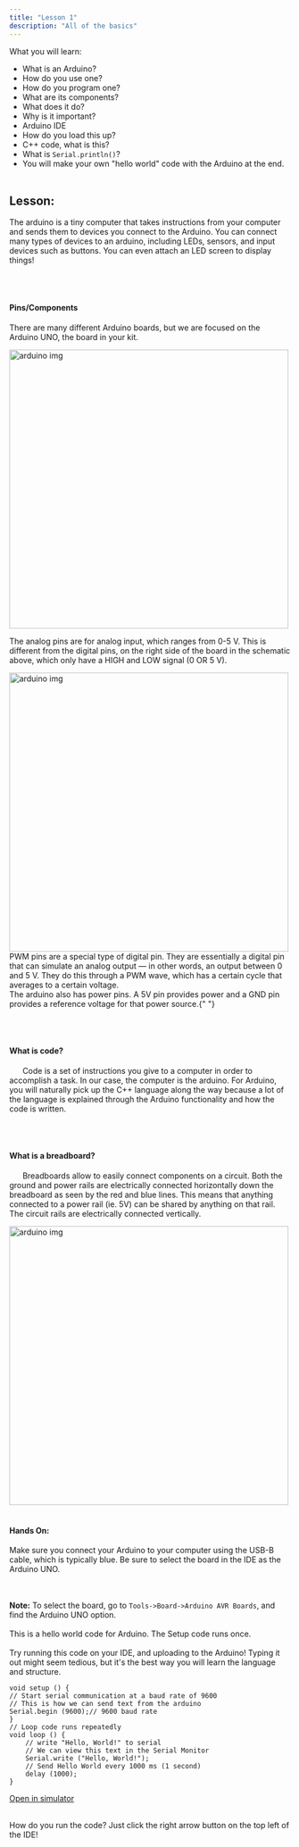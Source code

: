 ```yaml
---
title: "Lesson 1"
description: "All of the basics"
---
```


What you will learn:

- What is an Arduino?
- How do you use one?
- How do you program one?
- What are its components?
- What does it do?
- Why is it important?
- Arduino IDE
- How do you load this up?
- C++ code, what is this?
- What is `Serial.println()`?
- You will make your own "hello world" code with the Arduino at the end.
  <br></br>

## Lesson:

The arduino is a tiny computer that takes instructions from your computer and sends them to devices you connect to the Arduino. You can connect many types of devices to an arduino, including LEDs, sensors, and input devices such as buttons. You can even attach an LED screen to display things!

<br></br>

#### Pins/Components

There are many different Arduino boards, but we are focused on the Arduino UNO, the board in your kit.

<img width="500" alt="arduino img" src="/images/arduino_pins.jpg" />

The analog pins are for analog input, which ranges from 0-5 V. This is different from the digital pins, on the right side of the board in the schematic above, which only have a HIGH and LOW signal (0 OR 5 V).

<img width="500" alt="arduino img" src="/images/AnalogDigitalExplain.png" />
PWM pins are a special type of digital pin. They are essentially a digital pin that
can simulate an analog output — in other words, an output between 0 and 5 V. They
do this through a PWM wave, which has a certain cycle that averages to a certain
voltage.
<br />
The arduino also has power pins. A 5V pin provides power and a GND pin provides a
reference voltage for that power source.{" "}

<br></br>

#### What is code?

&nbsp;&nbsp;&nbsp;&nbsp;&nbsp;&nbsp;Code is a set of instructions you give to a computer in order to accomplish a task. In our case, the computer is the arduino. For Arduino, you will naturally pick up the C++ language along the way because a lot of the language is explained through the Arduino functionality and how the code is written.

<br></br>

#### What is a breadboard?

&nbsp;&nbsp;&nbsp;&nbsp;&nbsp;&nbsp;Breadboards allow to easily connect components on a circuit. Both the ground and power rails are electrically connected horizontally down the breadboard as seen by the red and blue lines. This means that anything connected to a power rail (ie. 5V) can be shared by anything on that rail. The circuit rails are electrically connected vertically.

<img width="500" alt="arduino img" src="/images/breadboard.png" />
<br></br>

#### Hands On:

Make sure you connect your Arduino to your computer using the USB-B cable, which is typically blue. Be sure to select the board in the IDE as the Arduino UNO.

<br></br>
**Note:** To select the board, go to `Tools->Board->Arduino AVR Boards`, and find the Arduino UNO option.
<br></br>
This is a hello world code for Arduino. The Setup code runs once.
<br></br>
Try running this code on your IDE, and uploading to the Arduino! Typing it out might seem tedious, but it's the best way you will learn the language and structure.
<br />
```arduino
void setup () {
// Start serial communication at a baud rate of 9600
// This is how we can send text from the arduino
Serial.begin (9600);// 9600 baud rate
}
// Loop code runs repeatedly
void loop () {
    // write "Hello, World!" to serial
    // We can view this text in the Serial Monitor
    Serial.write ("Hello, World!");
    // Send Hello World every 1000 ms (1 second)
    delay (1000);
}
```
[Open in simulator](/sim?lesson=1)
<br></br>

How do you run the code? Just click the right arrow button on the top left of the IDE!
